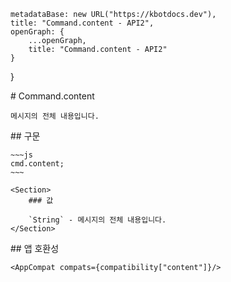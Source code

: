 
    metadataBase: new URL("https://kbotdocs.dev"),
    title: "Command.content - API2",
    openGraph: {
        ...openGraph,
        title: "Command.content - API2"
    }
}

<Section>
    # Command.content

    메시지의 전체 내용입니다.
</Section>
<Section>
    ## 구문

    ~~~js
    cmd.content;
    ~~~

    <Section>
        ### 값

        `String` - 메시지의 전체 내용입니다.
    </Section>
</Section>
<Section>
    ## 앱 호환성

    <AppCompat compats={compatibility["content"]}/>
</Section>